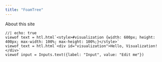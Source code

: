 ```yaml
---
title: "FoamTree"
---
```


About this site

```ojs
//| echo: true
viewof text = htl.html`<style>#visualization {width: 600px; height: 400px; max-width: 100%; max-height: 100%;}</style>`
viewof text = htl.html`<div id="visualization">Hello, Visualization!</div>`
viewof input = Inputs.text({label: "Input", value: "Edit me"})
```
